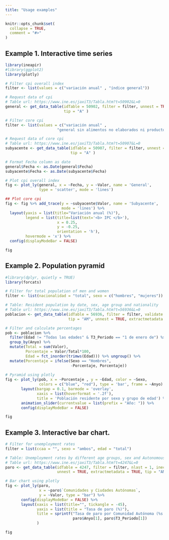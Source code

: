 ```yaml
---
title: "Usage examples"
---
```


```r
knitr::opts_chunk$set(
  collapse = TRUE,
  comment = "#>"
)
```

## Example 1. Interactive time series

```r
library(ineapir)
#library(ggplot2)
library(plotly)

# Filter cpi overall index
filter <- list(values = c("variación anual" , "índice general"))

# Request data of cpi
# Table url: https://www.ine.es/jaxiT3/Tabla.htm?t=50902&L=0
general <- get_data_table(idTable = 50902, filter = filter, unnest = TRUE,
                          tip = "A" )

# Filter core cpi
filter <- list(values = c("variación anual" , 
                       "general sin alimentos no elaborados ni productos energéticos"))

# Request data of core cpi
# Table url: https://www.ine.es/jaxiT3/Tabla.htm?t=50907&L=0
subyacente <- get_data_table(idTable = 50907, filter = filter, unnest = TRUE,
                             tip = "A" )

# Format Fecha column as date
general$Fecha <- as.Date(general$Fecha)
subyacente$Fecha <- as.Date(subyacente$Fecha)

# Plot cpi overall index
fig <- plot_ly(general, x = ~Fecha, y = ~Valor, name = 'General',
               type = 'scatter', mode = 'lines')

## Plot core cpi
fig <- fig %>% add_trace(y = ~subyacente$Valor, name = 'Subyacente',
                         mode = 'lines') %>%
  layout(yaxis = list(title="Variación anual (%)"),
         legend = list(title=list(text='<b> IPC </b>'),
                       x = 0.25,
                       y = -0.25,
                       orientation = 'h'),
         hovermode = 'x') %>%
  config(displayModeBar = FALSE)

fig

```

## Example 2. Population pyramid

```r
#library(dplyr, quietly = TRUE)
library(forcats)

# Filter for total population of men and women 
filter <- list(nacionalidad = "total", sexo = c("hombres", "mujeres"))

# Table: Resident population by date, sex, age group and nationality
# Table url: https://www.ine.es/jaxiT3/Tabla.htm?t=56936&L=0
poblacion <- get_data_table(idTable = 56936, filter = filter, validate = FALSE, 
                            tip = "AM", unnest = TRUE, extractmetadata = TRUE)

# Filter and calculate percentages
pob <- poblacion %>% 
  filter(Edad != "Todas las edades" & T3_Periodo == "1 de enero de") %>%
  group_by(Anyo) %>% 
  mutate(Total = sum(Valor), 
         Porcentaje = Valor/Total*100, 
         Edad = fct_inorder(trimws(Edad))) %>% ungroup() %>%
  mutate(Porcentaje = ifelse(Sexo == "Hombres",
                             -Porcentaje, Porcentaje))
  
# Pyramid using plotly
fig <- plot_ly(pob, x = ~Porcentaje , y = ~Edad, color = ~Sexo, 
               colors = c("blue", "red"), type = 'bar', frame = ~Anyo) %>% 
       layout(bargap = 0.1, barmode = 'overlay',
              xaxis = list(hoverformat = '.2f'),
              title = 'Población residente por sexo y grupo de edad') %>%
       animation_slider(currentvalue = list(prefix = "Año: ")) %>%
       config(displayModeBar = FALSE)

fig

```


## Example 3. Interactive bar chart.
```r

# Filter for unemployment rates
filter = list(ccaa = "", sexo = "ambos", edad = "total")

# Table: Unemployment rates by different age groups, sex and Autonomous Community
# Table url: https://www.ine.es/jaxiT3/Tabla.htm?t=4247&L=0
paro <- get_data_table(idTable = 4247, filter = filter, nlast = 1, inecode = TRUE,
                       unnest = TRUE, extractmetadata = TRUE, tip = "AM")

# Bar chart using plotly
fig <- plot_ly(paro, 
               x = ~paro$`Comunidades y Ciudades Autónomas`,
               y = ~Valor, type = "bar") %>%
       config(displayModeBar = FALSE) %>%
       layout(xaxis = list(title="", tickangle = -45),
              yaxis = list(title = "Tasa de paro (%)"),
              title = sprintf("Tasa de paro por Comunidad Autónoma (%s %s)",
                              paro$Anyo[1], paro$T3_Periodo[1])
              )

fig
  
```




